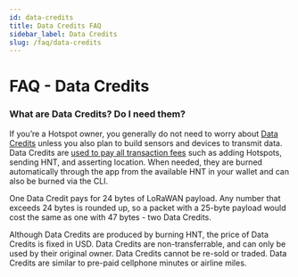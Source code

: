 ```yaml
---
id: data-credits
title: Data Credits FAQ
sidebar_label: Data Credits
slug: /faq/data-credits
---
```


# FAQ - Data Credits

### What are Data Credits? Do I need them?

If you’re a Hotspot owner, you generally do not need to worry about
[Data Credits](/blockchain/helium-token/#data-credits-and-burn-and-mint-economics) unless you also
plan to build sensors and devices to transmit data. Data Credits are
[used to pay all transaction fees](/blockchain/transaction-fees/#transaction-fees) such as adding
Hotspots, sending HNT, and asserting location. When needed, they are burned automatically through
the app from the available HNT in your wallet and can also be burned via the CLI.

One Data Credit pays for 24 bytes of LoRaWAN payload. Any number that exceeds 24 bytes is rounded
up, so a packet with a 25-byte payload would cost the same as one with 47 bytes - two Data Credits.

Although Data Credits are produced by burning HNT, the price of Data Credits is fixed in USD. Data
Credits are non-transferrable, and can only be used by their original owner. Data Credits cannot be
re-sold or traded. Data Credits are similar to pre-paid cellphone minutes or airline miles.
